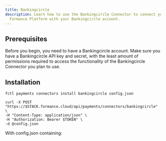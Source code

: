 ```yaml
---
title: Bankingcircle
description: Learn how to use the Bankingcircle Connector to connect your
  Formance Platform with your Bankingcircle account.
---
```



## Prerequisites

Before you begin, you need to have a Bankingcircle account. Make sure you have a Bankingcircle API key and secret, with the least amount of permissions required to access the functionality of the Bankingcircle Connector you plan to use.

<ApiWarning/>

<Bankingcircle/>

## Installation

<StackCmd>

```shell
fctl payments connectors install bankingcircle config.json
```

```shell
curl -X POST "https://$STACK.formance.cloud/api/payments/connectors/bankingcircle" \
-H "Content-Type: application/json" \
-H "Authorization: Bearer $TOKEN" \
-d @config.json
```

</StackCmd>

With config.json containing:

<JsonViewer data={BankingcircleConfig} theme='ocean' />

<BankingcirclePostInstall/>
